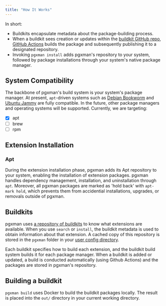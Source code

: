 ```yaml
---
title: "How It Works"
---
```


In short:

- Buildkits encapsulate metadata about the package-building process.
- When a buildkit sees creation or updates within the [buildkit GitHub repo](https://github.com/pgxman/buildkit), [GitHub Actions](https://github.com/pgxman/buildkit/blob/main/.github/workflows/ci.yaml) builds the package and subsequently publishing it to a designated repository.
- Invoking `pgxman install` adds pgxman's repository to your system, followed by package installations through your system's native package manager.

## System Compatibility

The backbone of pgxman's build system is your system's package manager.
At present, `apt`-driven systems such as [Debian Bookworm](https://www.debian.org/releases/bookworm) and [Ubuntu Jammy](https://releases.ubuntu.com/jammy) are fully compatible.
In the future, other package managers and operating systems will be supported. Currently, we are targeting:

- [x] apt
- [ ] brew
- [ ] rpm

## Extension Installation

### Apt

During the extension installation phase, pgxman adds its Apt repository to your system, enabling the installation of extension packages.
pgxman handles dependency management, installation, and uninstallation through `apt`.
Moreover, all pgxman packages are marked as 'hold back' with `apt-mark hold`, which prevents them from accidential installations, upgrades, or removals outside of pgxman.

## Buildkits

pgxman uses [a repository of
buildkits](https://github.com/pgxman/buildkit/tree/main/buildkit) to know what
extensions are available. When you use `search` or `install`, the buildkit
metadata is used to obtain information about that extension. A cached copy
of this repository is stored in the `pgxman` folder in your [user config
directory](https://pkg.go.dev/os#UserConfigDir).

Each buildkit specifies how to build each extension, and the buildkit build
system builds it for each package manager. When a buildkit is added or updated,
a build is conducted automatically (using Github Actions) and the packages are
stored in pgxman's repository.

## Building a buildkit

`pgxman build` uses Docker to build the buildkit packages locally. The result
is placed into the `out/` directory in your current working directory.